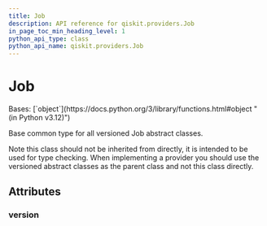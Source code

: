```yaml
---
title: Job
description: API reference for qiskit.providers.Job
in_page_toc_min_heading_level: 1
python_api_type: class
python_api_name: qiskit.providers.Job
---
```


# Job

<Class id="qiskit.providers.Job" isDedicatedPage={true} github="https://github.com/Qiskit/qiskit/tree/stable/1.1/qiskit/providers/job.py#L30-L39" signature="qiskit.providers.Job">
  Bases: [`object`](https://docs.python.org/3/library/functions.html#object "(in Python v3.12)")

  Base common type for all versioned Job abstract classes.

  Note this class should not be inherited from directly, it is intended to be used for type checking. When implementing a provider you should use the versioned abstract classes as the parent class and not this class directly.

  ## Attributes

  ### version

  <Attribute id="qiskit.providers.Job.version" attributeValue="0" />
</Class>

